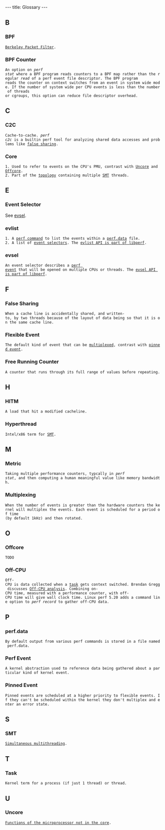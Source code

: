 ---
title: Glossary
---

==B==

===BPF===
 [https://en.wikipedia.org/wiki/Berkeley_Packet_Filter Berkeley Packet Filter].

===BPF Counter===
 An option on ''perf stat'' where a BPF program reads counters to a BPF map rather than the regular ''read'' of a perf event file descriptor. The BPF program <br />reads the counter on context switches from an event in system wide mode. If the number of system wide per CPU events is less than the number of threads <br />or cgroups, this option can reduce file descriptor overhead.

==C==

===C2C===
 Cache-to-cache. ''perf c2c'' is a builtin perf tool for analyzing shared data accesses and problems like [[#False_Sharing|false sharing]].

===Core===
 1. Used to refer to events on the CPU's PMU, contrast with [[#Uncore|Uncore]] and [[#Offcore|Offcore]].
 2. Part of the [[#Topology|topology]] containing multiple [[#SMT|SMT]] threads.

==E==

===Event Selector===

See [[#evsel|evsel]].

===evlist===

 1. A [[Perf-Evlst|perf command]] to list the events within a [[#perf.data|perf.data]] file.
 2. A list of [[#evsel|event selectors]]. The [https://git.kernel.org/pub/scm/linux/kernel/git/torvalds/linux.git/tree/tools/lib/perf/include/perf/evlist.h evlist API is part of libperf].

===evsel===
 An event selector describes a [[#Perf_Event|perf event]] that will be opened on multiple CPUs or threads. The [https://git.kernel.org/pub/scm/linux/kernel/git/torvalds/linux.git/tree/tools/lib/perf/include/perf/evsel.h evsel API is part of libperf].


==F==
===False Sharing===
 When a cache line is accidentally shared, and written-to, by two threads because of the layout of data being so that it is on the same cache line.

===Flexible Event===
 The default kind of event that can be [[#Multiplexing|multiplexed]], contrast with [[#Pinned Event|pinned event]].

===Free Running Counter===
 A counter that runs through its full range of values before repeating.

==H==

===HITM===
 A load that hit a modified cacheline.

===Hyperthread===
 Intel/x86 term for [[#SMT|SMT]].

==M==

===Metric===
 Taking multiple performance counters, typcally in ''perf stat'', and then computing a human meaningful value like memory bandwidth.

===Multiplexing===
 When the number of events is greater than the hardware counters the kernel will multiplex the events. Each event is scheduled for a period of time<br />(by default 1kHz) and then rotated.

==O==

===Offcore===
 TODO

===Off-CPU===
 Off-CPU is data collected when a [[#Task|task]] gets context switched. Brendan Gregg discusses [https://www.brendangregg.com/offcpuanalysis.html Off-CPU analysis]. Combining on-CPU time, measured with a performance counter, with off-CPU time will give wall clock time. Linux perf 5.20 adds a command line option to ''perf record'' to gather off-CPU data.

==P==

===perf.data===
 By default output from various perf commands is stored in a file named perf.data.

===Perf Event===
 A kernel abstraction used to reference data being gathered about a particular kind of kernel event.


===Pinned Event===
 Pinned events are scheduled at a higher priority to flexible events. If they can't be scheduled within the kernel they don't multiplex and enter an error state.

==S==

===SMT===
 [https://en.wikipedia.org/wiki/Simultaneous_multithreading Simultaneous multithreading].

==T==

===Task===
 Kernel term for a process (if just 1 thread) or thread.

==U==

===Uncore===
 [https://en.wikipedia.org/wiki/Uncore Functions of the microprocessor not in the core].